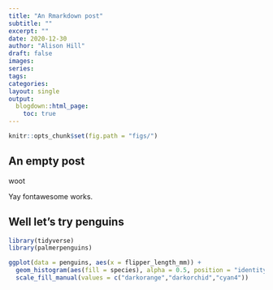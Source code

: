 ```yaml
---
title: "An Rmarkdown post"
subtitle: ""
excerpt: ""
date: 2020-12-30
author: "Alison Hill"
draft: false
images:
series:
tags:
categories:
layout: single
output:
  blogdown::html_page:
    toc: true
---
```


```r
knitr::opts_chunk$set(fig.path = "figs/")
```


## An empty post

<i class="fas fa-mug-hot"></i> woot

Yay fontawesome works.

## Well let's try penguins

```r
library(tidyverse)
library(palmerpenguins)
```

```r
ggplot(data = penguins, aes(x = flipper_length_mm)) +
  geom_histogram(aes(fill = species), alpha = 0.5, position = "identity") +
  scale_fill_manual(values = c("darkorange","darkorchid","cyan4"))
```



